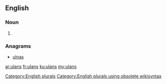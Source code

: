 ==English==

===Noun===
{{head|en}}

# {{plural of|ulan}}

===Anagrams===
* [[ulnas#English|ulnas]]

[[Category:English plurals]][[Category:English plurals using obsolete wikisyntax]]

[[ar:ulans]]
[[fr:ulans]]
[[ku:ulans]]
[[my:ulans]]